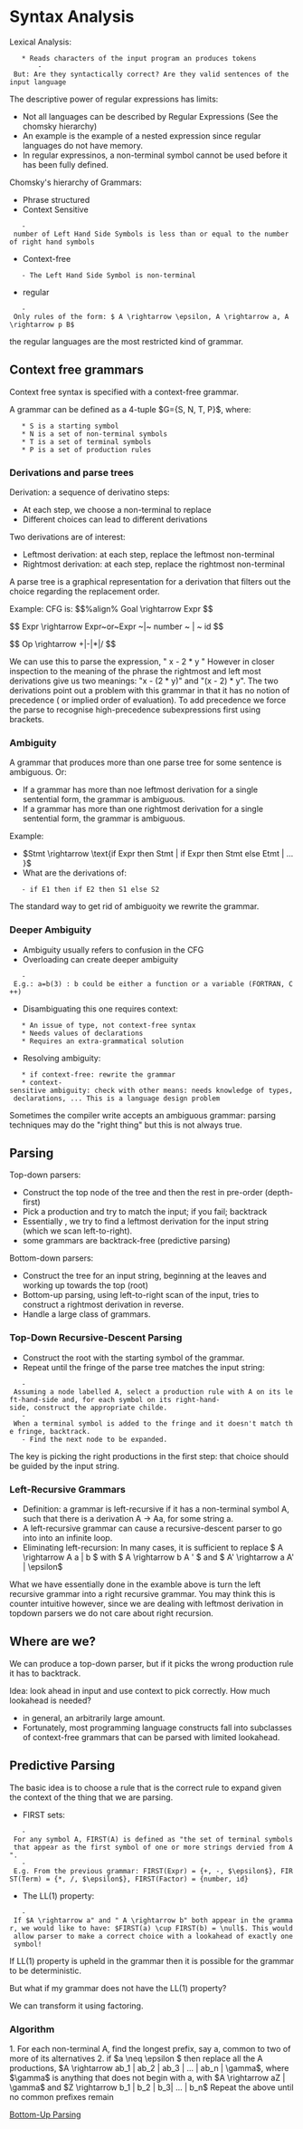 = Syntax Analysis =

Lexical Analysis: 
	* Reads characters of the input program an produces tokens
		- But: Are they syntactically correct? Are they valid sentences of the input language

The descriptive power of regular expressions has limits:
* Not all languages can be described by Regular Expressions (See the chomsky hierarchy)
* An example is the example of a nested expression since regular languages do not have memory.
* In regular expressinos, a non-terminal symbol cannot be used before it has been fully defined.

Chomsky's hierarchy of Grammars:
* Phrase structured
* Context Sensitive
	- number of Left Hand Side Symbols is less than or equal to the number of right hand symbols
* Context-free
	- The Left Hand Side Symbol is non-terminal
* regular
	- Only rules of the form: $ A \rightarrow \epsilon, A \rightarrow a, A \rightarrow p B$

the regular languages are the most restricted kind of grammar. 

== Context free grammars ==

Context free syntax is specified with a context-free grammar.

A grammar can be defined as a 4-tuple $G={S, N, T, P}$, where:
	* S is a starting symbol
	* N is a set of non-terminal symbols
	* T is a set of terminal symbols
	* P is a set of production rules

=== Derivations and parse trees ===

Derivation: a sequence of derivatino steps:
* At each step, we choose a non-terminal to replace
* Different choices can lead to different derivations

Two derivations are of interest:
* Leftmost derivation: at each step, replace the leftmost non-terminal 
* Rightmost derivation: at each step, replace the rightmost non-terminal

A parse tree is a graphical representation for a derivation that filters out the choice regarding the replacement order.

Example:
CFG is:
$$%align%
Goal \rightarrow Expr
$$

$$
Expr \rightarrow Expr~or~Expr ~|~ number ~ | ~ id
$$

$$
Op \rightarrow +|-|*|/
$$


We can use this to parse the expression, " x - 2 * y "
However in closer inspection to the meaning of the phrase the rightmost and left most derivations give us two meanings: "x - (2 * y)" and "(x - 2) * y". 
The two derivations point out a problem with this grammar in that it has no notion of precedence ( or implied order of evaluation). To add precedence we force the parse to recognise high-precedence subexpressions first using brackets.

=== Ambiguity === 
A grammar that produces more than one parse tree for some sentence is ambiguous. Or:
* If a grammar has more than noe leftmost derivation for a single sentential form, the grammar is ambiguous. 
* If a grammar has more than one rightmost derivation for a single sentential form, the grammar is ambiguous.

Example:
* $Stmt \rightarrow \text{if Expr then Stmt | if Expr then Stmt else Etmt | ... }$
* What are the derivations of:
	- if E1 then if E2 then S1 else S2

The standard way to get rid of ambiguoity we rewrite the grammar.

=== Deeper Ambiguity ===

* Ambiguity usually refers to confusion in the CFG
* Overloading can create deeper ambiguity
	- E.g.: a=b(3) : b could be either a function or a variable (FORTRAN, C++)
* Disambiguating this one requires context:
	* An issue of type, not context-free syntax
	* Needs values of declarations
	* Requires an extra-grammatical solution
* Resolving ambiguity:
	* if context-free: rewrite the grammar
	* context-sensitive ambiguity: check with other means: needs knowledge of types, declarations, ... This is a language design problem

Sometimes the compiler write accepts an ambiguous grammar: parsing techniques may do the "right thing" but this is not always true.

== Parsing == 

Top-down parsers:
* Construct the top node of the tree and then the rest in pre-order (depth-first)
* Pick a production and try to match the input; if you fail; backtrack
* Essentially , we try to find a leftmost derivation for the input string (which we scan left-to-right).
* some grammars are backtrack-free (predictive parsing)

Bottom-down parsers:
* Construct the tree for an input string, beginning at the leaves and working up towards the top (root)
* Bottom-up parsing, using left-to-right scan of the input, tries to construct a rightmost derivation in reverse.
* Handle a large class of grammars.

=== Top-Down Recursive-Descent Parsing ===
* Construct the root with the starting symbol of the grammar.
* Repeat until the fringe of the parse tree matches the input string:
	- Assuming a node labelled A, select a production rule with A on its left-hand-side and, for each symbol on its right-hand-side, construct the appropriate childe.
	- When a terminal symbol is added to the fringe and it doesn't match the fringe, backtrack.
	- Find the next node to be expanded.


The key is picking the right productions in the first step: that choice should be guided by the input string.


=== Left-Recursive Grammars ===

* Definition: a grammar is left-recursive if it has a non-terminal symbol A, such that there is a derivation A -> Aa, for some string a.
* A left-recursive grammar can cause a recursive-descent parser to go into into an infinite loop.
* Eliminating  left-recursion: In many cases, it is sufficient to replace $ A \rightarrow A a | b $ with $ A \rightarrow b A ' $ and $ A' \rightarrow a A' | \epsilon$

What we have essentially done in the examble above is turn the left recursive grammar into a right recursive grammar. You may think this is counter intuitive however, since we are dealing with leftmost derivation in topdown parsers we do not care about right recursion.

== Where are we? == 

We can produce a top-down parser, but if it picks the wrong production rule it has to backtrack.

Idea: look ahead in input and use context to pick correctly.
How much lookahead is needed?
* in general, an arbitrarily large amount.
* Fortunately, most programming language constructs fall into subclasses of context-free grammars that can be parsed with limited lookahead.


== Predictive Parsing == 

The basic idea is to choose a rule that is the correct rule to expand given the context of the thing that we are parsing.

* FIRST sets:
	- For any symbol A, FIRST(A) is defined as "the set of terminal symbols that appear as the first symbol of one or more strings dervied from A".
	- E.g. From the previous grammar: FIRST(Expr) = {+, -, $\epsilon$}, FIRST(Term) = {*, /, $\epsilon$}, FIRST(Factor) = {number, id}
* The LL(1) property:
	- If $A \rightarrow a" and " A \rightarrow b" both appear in the grammar, we would like to have: $FIRST(a) \cup FIRST(b) = \null$. This would allow parser to make a correct choice with a lookahead of exactly one symbol!

If LL(1) property is upheld in the grammar then it is possible for the grammar to be deterministic.

But what if my grammar does not have the LL(1) property?

We can transform it using factoring.

=== Algorithm ===

1. For each non-terminal A, find the longest prefix, say a, common to two of more of its alternatives
2. if $a \neq \epsilon $ then replace all the A productions, $A \rightarrow ab_1 | ab_2 | ab_3 | ... | ab_n | \gamma$, where $\gamma$ is anything that does not begin with a, with $A \rightarrow aZ | \gamma$ and $Z \rightarrow b_1 | b_2 | b_3| ... | b_n$
Repeat the above until no common prefixes remain

[[Bottom-Up Parsing]]
